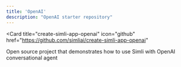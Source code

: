 ```yaml
---
title: 'OpenAI'
description: "OpenAI starter repository"
---
```


<Card
  title="create-simli-app-openai"
  icon="github"
  href="https://github.com/simliai/create-simli-app-openai"
>
  Open source project that demonstrates how to use Simli with OpenAI conversational agent
</Card>